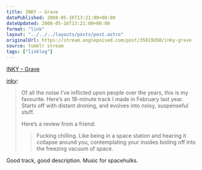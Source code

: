 ```yaml
---
title: INKY – Grave
datePublished: 2008-05-16T13:21:00+00:00
dateUpdated: 2008-05-16T13:21:00+00:00
format: "link"
layout: "../../../layouts/posts/post.astro"
originalUrl: https://stream.anglepoised.com/post/35019260/inky-grave
source: tumblr stream
tags: ["linklog"]
---
```


[INKY – Grave][1]

<a href="http://found.boxofjunk.ws/post/34963754">inky</a>:

> Of all the noise I’ve inflicted upon people over the years, this is my favourite. Here’s an 18-minute track I made in February last year. Starts off with distant droning, and evolves into noisy, suspenseful stuff.
>
> Here’s a review from a friend:
>
> > Fucking chilling. Like being in a space station and hearing it collapse around you, contemplating your insides boiling off into the freezing vacuum of space.

Good track, good description. Music for spacehulks.

[1]: http://www.last.fm/music/Inky/Grave
